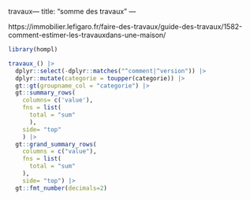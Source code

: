 travaux---
title: "somme des travaux"
---

https://immobilier.lefigaro.fr/faire-des-travaux/guide-des-travaux/1582-comment-estimer-les-travauxdans-une-maison/

```r
library(hompl)

travaux_() |>
  dplyr::select(-dplyr::matches("^comment|^version")) |>
  dplyr::mutate(categorie = toupper(categorie)) |>
  gt::gt(groupname_col = "categorie") |>
  gt::summary_rows(
    columns= c('value'),
    fns = list(
      total = "sum"
      ),
    side= "top"
    ) |>
  gt::grand_summary_rows(
    columns = c("value"),
    fns = list(
      total = "sum"
    ),
    side= "top") |>
  gt::fmt_number(decimals=2)

```
